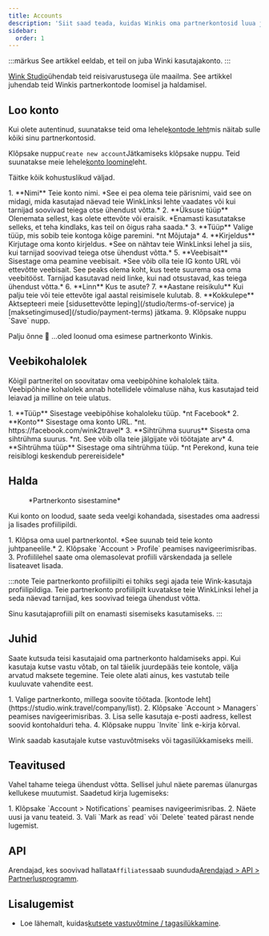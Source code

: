 ```yaml
---
title: Accounts
description: 'Siit saad teada, kuidas Winkis oma partnerkontosid luua ja hallata.'
sidebar:
  order: 1
---
```


:::märkus
See artikkel eeldab, et teil on juba Winki kasutajakonto.
:::

[Wink Studio](https://studio.wink.travel)ühendab teid reisivarustusega üle maailma. See artikkel juhendab teid Winkis partnerkontode loomisel ja haldamisel.

## Loo konto

Kui olete autentinud, suunatakse teid oma lehele[kontode leht](https://studio.wink.travel/company/list)mis näitab sulle kõiki sinu partnerkontosid.

Klõpsake nuppu`Create new account`Jätkamiseks klõpsake nuppu. Teid suunatakse meie lehele[konto loomine](https://studio.wink.travel/company/create)leht.

Täitke kõik kohustuslikud väljad.

<Steps>
  1. **Nimi** Teie konto nimi. *See ei pea olema teie pärisnimi, vaid see on midagi, mida kasutajad näevad teie WinkLinksi lehte vaadates või kui tarnijad soovivad teiega otse ühendust võtta.*
  2. **Üksuse tüüp** Olenemata sellest, kas olete ettevõte või eraisik. *Enamasti kasutatakse selleks, et teha kindlaks, kas teil on õigus raha saada.*
  3. **Tüüp** Valige tüüp, mis sobib teie kontoga kõige paremini. *nt Mõjutaja*
  4. **Kirjeldus** Kirjutage oma konto kirjeldus. *See on nähtav teie WinkLinksi lehel ja siis, kui tarnijad soovivad teiega otse ühendust võtta.*
  5. **Veebisait** Sisestage oma peamine veebisait. *See võib olla teie IG konto URL või ettevõtte veebisait. See peaks olema koht, kus teete suurema osa oma veebitööst. Tarnijad kasutavad neid linke, kui nad otsustavad, kas teiega ühendust võtta.*
  6. **Linn** Kus te asute?
  7. **Aastane reisikulu** Kui palju teie või teie ettevõte igal aastal reisimisele kulutab.
  8. **Kokkulepe** Aktsepteeri meie [sidusettevõtte leping](/studio/terms-of-service) ja [maksetingimused](/studio/payment-terms) jätkama.
  9. Klõpsake nuppu `Save` nupp.
</Steps>


Palju õnne 🎉 ...oled loonud oma esimese partnerkonto Winkis.

## Veebikohalolek

Kõigil partneritel on soovitatav oma veebipõhine kohalolek täita. Veebipõhine kohalolek annab hotellidele võimaluse näha, kus kasutajad teid leiavad ja milline on teie ulatus.

<Steps>
  1. **Tüüp** Sisestage veebipõhise kohaloleku tüüp. *nt Facebook*
  2. **Konto** Sisestage oma konto URL. *nt. https://facebook.com/wink2travel*
  3. **Sihtrühma suurus** Sisesta oma sihtrühma suurus. *nt. See võib olla teie jälgijate või töötajate arv*
  4. **Sihtrühma tüüp** Sisestage oma sihtrühma tüüp. *nt Perekond, kuna teie reisiblogi keskendub perereisidele*
</Steps>


## Halda

<figure>
  <CloudinaryImage width="350" height="448" resize="scale" quality="best" alt="Partnerkonto" src="academy/affiliate-account" errorImage="noimage_opaque_nyrtl0.png" />

  <figcaption>*Partnerkonto sisestamine*</figcaption>
</figure>


Kui konto on loodud, saate seda veelgi kohandada, sisestades oma aadressi ja lisades profiilipildi.

<Steps>
  1. Klõpsa oma uuel partnerkontol. *See suunab teid teie konto juhtpaneelile.*
  2. Klõpsake `Account > Profile` peamises navigeerimisribas.
  3. Profiililehel saate oma olemasolevat profiili värskendada ja sellele lisateavet lisada.
</Steps>


:::note
Teie partnerkonto profiilipilti ei tohiks segi ajada teie Wink-kasutaja profiilipildiga. Teie partnerkonto profiilipilt kuvatakse teie WinkLinksi lehel ja seda näevad tarnijad, kes soovivad teiega ühendust võtta.

Sinu kasutajaprofiili pilt on enamasti sisemiseks kasutamiseks.
:::

## Juhid

Saate kutsuda teisi kasutajaid oma partnerkonto haldamiseks appi. Kui kasutaja kutse vastu võtab, on tal täielik juurdepääs teie kontole, välja arvatud maksete tegemine. Teie olete alati ainus, kes vastutab teile kuuluvate vahendite eest.

<Steps>
  1. Valige partnerkonto, millega soovite töötada. [kontode leht](https://studio.wink.travel/company/list).
  2. Klõpsake `Account > Managers` peamises navigeerimisribas.
  3. Lisa selle kasutaja e-posti aadress, kellest soovid kontohalduri teha.
  4. Klõpsake nuppu `Invite` link e-kirja kõrval.
</Steps>


Wink saadab kasutajale kutse vastuvõtmiseks või tagasilükkamiseks meili.

## Teavitused

Vahel tahame teiega ühendust võtta. Sellisel juhul näete paremas ülanurgas kellukese muutumist.
Saadetud kirja lugemiseks:

<Steps>
  1. Klõpsake `Account > Notifications` peamises navigeerimisribas.
  2. Näete uusi ja vanu teateid.
  3. Vali `Mark as read` või `Delete` teated pärast nende lugemist.
</Steps>


## API

Arendajad, kes soovivad hallata`Affiliates`saab suunduda[Arendajad > API > Partnerlusprogramm](/developers/apis/#affiliate-api).

## Lisalugemist

* Loe lähemalt, kuidas[kutsete vastuvõtmine / tagasilükkamine](/user/invites).

